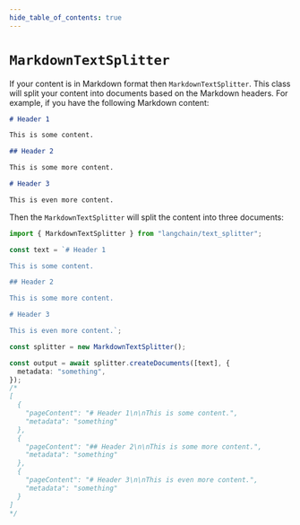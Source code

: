```yaml
---
hide_table_of_contents: true
---
```


# `MarkdownTextSplitter`

If your content is in Markdown format then `MarkdownTextSplitter`. This class will split your content into documents based on the Markdown headers. For example, if you have the following Markdown content:

```markdown
# Header 1

This is some content.

## Header 2

This is some more content.

# Header 3

This is even more content.
```

Then the `MarkdownTextSplitter` will split the content into three documents:

```typescript
import { MarkdownTextSplitter } from "langchain/text_splitter";

const text = `# Header 1

This is some content.

## Header 2

This is some more content.

# Header 3

This is even more content.`;

const splitter = new MarkdownTextSplitter();

const output = await splitter.createDocuments([text], {
  metadata: "something",
});
/*
[
  {
    "pageContent": "# Header 1\n\nThis is some content.",
    "metadata": "something"
  },
  {
    "pageContent": "## Header 2\n\nThis is some more content.",
    "metadata": "something"
  },
  {
    "pageContent": "# Header 3\n\nThis is even more content.",
    "metadata": "something"
  }
]
*/
```
